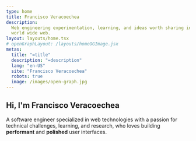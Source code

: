 ```yaml
---
type: home
title: Francisco Veracoechea
description:
  Web engineering experimentation, learning, and ideas worth sharing in the
  world wide web.
layout: layouts/home.tsx
# openGraphLayout: /layouts/homeOGImage.jsx
metas:
  title: "=title"
  description: "=description"
  lang: "en-US"
  site: "Francisco Veracoechea"
  robots: true
  image: /images/open-graph.jpg
---
```


## Hi, I'm Francisco Veracoechea

A software engineer specialized in web technologies with a passion for technical
challenges, learning, and research, who loves building **performant** and
**polished** user interfaces.
